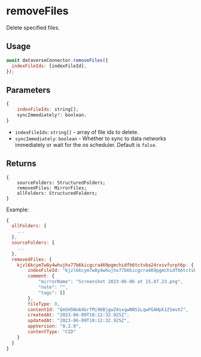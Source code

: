 # removeFiles

Delete specified files.

## Usage

```js
await dataverseConnector.removeFiles({
  indexFileIds: [indexFileId],
});
```

## Parameters

```js
{
    indexFileIds: string[];
    syncImmediately?: boolean;
}
```

- `indexFileIds`: `string[]` - array of file ids to delete.
- `syncImmediately`: `boolean` - Whether to sync to data networks immediately or wait for the os scheduler. Default is `false`.

## Returns

```
{
    sourceFolders: StructuredFolders;
    removedFiles: MirrorFiles;
    allFolders: StructuredFolders;
}
```

Example:

```js
{
  allFolders: {
    ...
  },
  sourceFolders: {
    ...
  },
  removedFiles: {
    kjzl6kcym7w8y4whujhx77b6kicgcra469pgmchidfb6tctvba24rxsvfurpt6p: {
        indexFileId: "kjzl6kcym7w8y4whujhx77b6kicgcra469pgmchidfb6tctvba24rxsvfurpt6p",
        comment: {
            "mirrorName": "Screenshot 2023-06-06 at 15.07.23.png",
            "note": "",
            "tags": []
        },
        fileType: 0,
        contentId: "QmSH5No64brfMi96BjgwZ4sxqwNNS1LqwFGAHpk1ZSmvXJ",
        createdAt: "2023-06-09T10:12:32.925Z",
        updatedAt: "2023-06-09T10:12:32.925Z",
        appVersion: "0.2.0",
        contentType: "CID"
    }
  }
}
```
